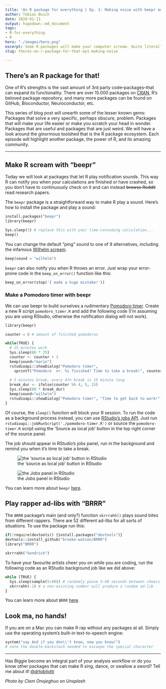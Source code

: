 ```yaml
---
title: 'An R package for everything | Ep. 1: Making noise with beepr and BRRR'
author: Tobias Busch
date: 2020-01-11
output: hugodown::md_document
tags:
- R-for-everything
- R
hero: "./images/hero.png"
excerpt: Some R packages will make your computer scream. Quite literally.
slug: theres-an-r-package-for-that-ep1-making-noise

---
```

## There's an R package for that!

One of R's strengths is the vast amount of 3rd party code--packages--that can expand its functionality. There are over 15.000 packages on [CRAN](https://cran.r-project.org/), R's beloved package repository, and many more packages can be found on GitHub, Bioconductor, Neuroconductor, etc.

This series of blog post will unearth some of the lesser known gems: Packages that solve a very specific, perhaps obscure, problem. Packages that will make your life easier or make you scratch your head in wonder. Packages that are useful and packages that are just weird. We will have a look around the ginormous toolshed that is the R package ecosystem. Each episode will highlight another package, the power of R, and its amazing community.

***

## Make R scream with "beepr"

Today we will look at packages that let R play notification sounds. This way R can notify you when your calculations are finished or have crashed, so you don't have to continuously check on it and can instead ~~browse Reddit~~ read research papers.

The `beepr` package is a straightforward way to make R play a sound. Here's how to install the package and play a sound:

```python
install.packages("beepr")
library(beepr)

Sys.sleep(3) # replace this with your time-consuming calculation...
beep()
```

You can change the default "ping" sound to one of 9 alternatives, including the infamous [Wilhelm scream](https://en.wikipedia.org/wiki/Wilhelm_scream).

```python
beep(sound = "wilhelm")
```

`beepr` can also notify you when R throws an error. Just wrap your error-prone code in the `beep_on_error()` function like this:

```python
beep_on_error(stop('I made a huge mistake!'))
```

### Make a Pomodoro timer with beepr

We can use beepr to build ourselves a rudimentary [Pomodoro timer](https://en.wikipedia.org/wiki/Pomodoro_Technique). Create a new R script `pomodoro_timer.R` and add the following code (I'm assuming you are using RStudio, otherwise the notification dialog will not work).

```python
library(beepr) 

counter = 0 # amount of finished pomodoros

while(TRUE) {
  # 25 minutes work
  Sys.sleep(60 * 25)
  counter <- counter + 1
  beep(sound="mario")
  rstudioapi::showDialog("Pomodoro timer",
    sprintf("Pomodoro  nr. %i finished! Time to take a break!", counter))
  
  # 5 minutes break, every 4th break is 15 minute long
  break_dur <- ifelse(counter %% 4, 5, 15)
  Sys.sleep(60 * break_dur)
  beep(sound="wilhelm")
  rstudioapi::showDialog("Pomodoro timer", "Time to get back to work!")
}
```

Of course, the `sleep()` function will block your R session. To run the code as a background process instead, you can use [RStudio's jobs API](https://blog.rstudio.com/2019/03/14/rstudio-1-2-jobs/). Just run `rstudioapi::jobRunScript('./pomodoro-timer.R')` or source the `pomodoro-timer.R` script using the 'Source as local job' button in the top right corner of the source panel.

The job should appear in RStudio's jobs panel, run in the background and remind you when it's time to take a break.

![the 'source as local job' button in RStudio](./images/screenshot-job.png "the 'source as local job' button in RStudio")

![the Jobs panel in RStudio](./images/screenshot-jobspanel.png "the Jobs panel in RStudio")

You can learn more about `beepr` [here](https://github.com/rasmusab/beepr).

## Play rapper ad-libs with "BRRR"

The `BRRR` package's main (and only?) function `skrrrahh()` plays sound bites from different rappers. There are 52 different ad-libs for all sorts of situations. To use the package run this:

```python
if(!require(devtools)) {install.packages("devtools")}
devtools::install_github("brooke-watson/BRRR")
library("BRRR")

skrrrahh("kendrick")
```

To have your favourite artists cheer you on while you are coding, run the following code as an RStudio background job like we did above:

```python
while (TRUE) {
  Sys.sleep(sample(5:60)) # randomly pause 5-60 seconds between cheers
  skrrrahh(-1) # a non-existing number will produce a random ad-lib
}
```

You can learn more about `BRRR` [here](https://github.com/brooke-watson/BRRR).

## Look ma, no hands!

If you are on a Mac you can make R rap without any packages at all. Simply use the operating system's built-in text-to-speech engine:

```python
system("say And if you don\\'t know, now you know!") 
# note the double-backslash needed to escaope the special character
```

***

Has Biggie become an integral part of your analysis workflow or do you know other packages that can make R sing, dance, or swallow a sword? Tell me about it! [@drtobilotti](https://twitter.com/drtobilotti)

_Photo by Clem Onojeghuo on Unsplash_
